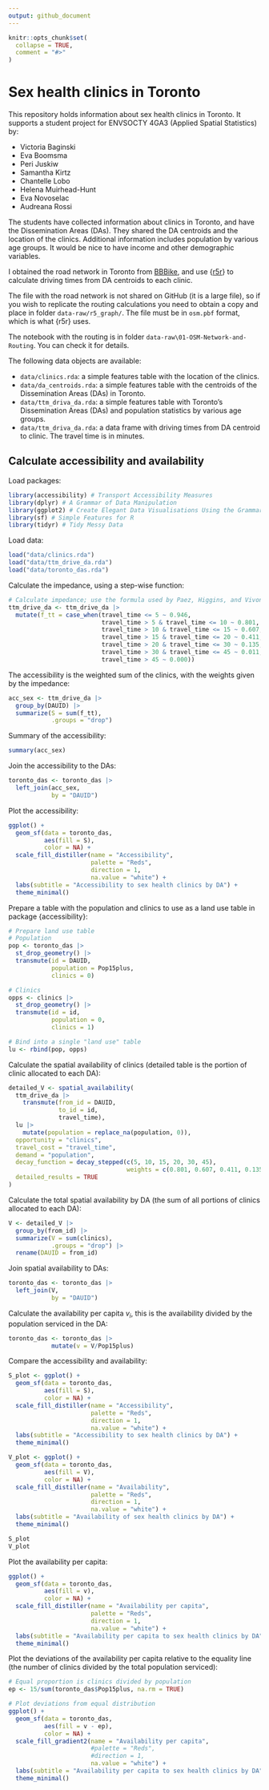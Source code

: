 ```yaml
---
output: github_document
---
```


<!-- README.md is generated from README.Rmd. Please edit that file -->

```r
knitr::opts_chunk$set(
  collapse = TRUE,
  comment = "#>"
)
```

# Sex health clinics in Toronto

<!-- badges: start -->
<!-- badges: end -->

This repository holds information about sex health clinics in Toronto. It supports a student project for ENVSOCTY 4GA3 (Applied Spatial Statistics) by:

- Victoria Baginski  
- Eva Boomsma  
- Peri Juskiw
- Samantha Kirtz  
- Chantelle Lobo  
- Helena Muirhead-Hunt  
- Eva Novoselac  
- Audreana Rossi  

The students have collected information about clinics in Toronto, and have the Dissemination Areas (DAs). They shared the DA centroids and the location of the clinics. Additional information includes population by various age groups. It would be nice to have income and other demographic variables.

I obtained the road network in Toronto from [BBBike](https://download.bbbike.org/osm/bbbike/Toronto), and use {[r5r](https://ipeagit.github.io/r5r/index.html)} to calculate driving times from DA centroids to each clinic. 

The file with the road network is not shared on GitHub (it is a large file), so if you wish to replicate the routing calculations you need to obtain a copy and place in folder `data-raw/r5_graph/`. The file must be in `osm.pbf` format, which is what {r5r} uses.

The notebook with the routing is in folder `data-raw\01-OSM-Network-and-Routing`. You can check it for details.

The following data objects are available:

- `data/clinics.rda`: a simple features table with the location of the clinics.  
- `data/da_centroids.rda`: a simple features table with the centroids of the Dissemination Areas (DAs) in Toronto.
- `data/ttm_driva_da.rda`: a simple features table with Toronto's Dissemination Areas (DAs) and population statistics by various age groups.  
- `data/ttm_driva_da.rda`: a data frame with driving times from DA centroid to clinic. The travel time is in minutes.

## Calculate accessibility and availability

Load packages:
```r
library(accessibility) # Transport Accessibility Measures
library(dplyr) # A Grammar of Data Manipulation
library(ggplot2) # Create Elegant Data Visualisations Using the Grammar of Graphics
library(sf) # Simple Features for R
library(tidyr) # Tidy Messy Data
```

Load data:
```r
load("data/clinics.rda")
load("data/ttm_drive_da.rda")
load("data/toronto_das.rda")
```

Calculate the impedance, using a step-wise function:
```r
# Calculate impedance; use the formula used by Paez, Higgins, and Vivona (2019). Check equation in page 27.
ttm_drive_da <- ttm_drive_da |>
  mutate(f_tt = case_when(travel_time <= 5 ~ 0.946,
                          travel_time > 5 & travel_time <= 10 ~ 0.801,
                          travel_time > 10 & travel_time <= 15 ~ 0.607,
                          travel_time > 15 & travel_time <= 20 ~ 0.411,
                          travel_time > 20 & travel_time <= 30 ~ 0.135,
                          travel_time > 30 & travel_time <= 45 ~ 0.011,
                          travel_time > 45 ~ 0.000))
```

The accessibility is the weighted sum of the clinics, with the weights given by the impedance:
```r
acc_sex <- ttm_drive_da |>
  group_by(DAUID) |>
  summarize(S = sum(f_tt),
            .groups = "drop")
```

Summary of the accessibility:
```r
summary(acc_sex)
```

Join the accessibility to the DAs:
```r
toronto_das <- toronto_das |>
  left_join(acc_sex,
            by = "DAUID")
```

Plot the accessibility:
```r
ggplot() +
  geom_sf(data = toronto_das,
          aes(fill = S),
          color = NA) +
  scale_fill_distiller(name = "Accessibility",
                       palette = "Reds", 
                       direction = 1,
                       na.value = "white") +
  labs(subtitle = "Accessibility to sex health clinics by DA") +
  theme_minimal()
```

Prepare a table with the population and clinics to use as a land use table in package {accessibility}:
```r
# Prepare land use table
# Population
pop <- toronto_das |>
  st_drop_geometry() |>
  transmute(id = DAUID, 
            population = Pop15plus,
            clinics = 0)

# Clinics
opps <- clinics |>
  st_drop_geometry() |>
  transmute(id = id, 
            population = 0,
            clinics = 1)

# Bind into a single "land use" table
lu <- rbind(pop, opps)
```

Calculate the spatial availability of clinics (detailed table is the portion of clinic allocated to each DA):
```r
detailed_V <- spatial_availability(
  ttm_drive_da |>
    transmute(from_id = DAUID, 
              to_id = id,
              travel_time),
  lu |>
    mutate(population = replace_na(population, 0)),
  opportunity = "clinics",
  travel_cost = "travel_time",
  demand = "population",
  decay_function = decay_stepped(c(5, 10, 15, 20, 30, 45),
                                 weights = c(0.801, 0.607, 0.411, 0.135, 0.011, 0)),
  detailed_results = TRUE
)
```

Calculate the total spatial availability by DA (the sum of all portions of clinics allocated to each DA):
```r
V <- detailed_V |>
  group_by(from_id) |>
  summarize(V = sum(clinics),
            .groups = "drop") |>
  rename(DAUID = from_id)
```

Join spatial availability to DAs:
```r
toronto_das <- toronto_das |>
  left_join(V,
            by = "DAUID")
```

Calculate the availability per capita $v_i$, this is the availability divided by the population serviced in the DA:
```r
toronto_das <- toronto_das |>
            mutate(v = V/Pop15plus)
```

Compare the accessibility and availability:
```r
S_plot <- ggplot() +
  geom_sf(data = toronto_das,
          aes(fill = S),
          color = NA) +
  scale_fill_distiller(name = "Accessibility",
                       palette = "Reds", 
                       direction = 1,
                       na.value = "white") +
  labs(subtitle = "Accessibility to sex health clinics by DA") +
  theme_minimal()

V_plot <- ggplot() +
  geom_sf(data = toronto_das,
          aes(fill = V),
          color = NA) +
  scale_fill_distiller(name = "Availability",
                       palette = "Reds", 
                       direction = 1,
                       na.value = "white") +
  labs(subtitle = "Availability of sex health clinics by DA") +
  theme_minimal()

S_plot
V_plot
```

Plot the availability per capita:
```r
ggplot() +
  geom_sf(data = toronto_das,
          aes(fill = v),
          color = NA) +
  scale_fill_distiller(name = "Availability per capita",
                       palette = "Reds", 
                       direction = 1,
                       na.value = "white") +
  labs(subtitle = "Availability per capita to sex health clinics by DA") +
  theme_minimal()
```

Plot the deviations of the availability per capita relative to the equality line (the number of clinics divided by the total population serviced):
```r
# Equal proportion is clinics divided by population
ep <- 15/sum(toronto_das$Pop15plus, na.rm = TRUE)

# Plot deviations from equal distribution
ggplot() +
  geom_sf(data = toronto_das,
          aes(fill = v - ep),
          color = NA) +
  scale_fill_gradient2(name = "Availability per capita",
                       #palette = "Reds", 
                       #direction = 1,
                       na.value = "white") +
  labs(subtitle = "Availability per capita to sex health clinics by DA") +
  theme_minimal()
```

